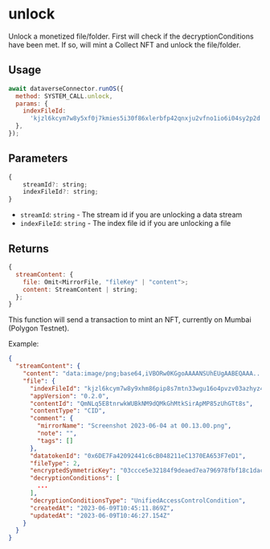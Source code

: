 
# unlock

Unlock a monetized file/folder. First will check if the decryptionConditions have been met.
If so, will mint a Collect NFT and unlock the file/folder.

## Usage

```js
await dataverseConnector.runOS({
  method: SYSTEM_CALL.unlock,
  params: {
    indexFileId:
      'kjzl6kcym7w8y5xf0j7kmies5i30f86xlerbfp42qnxju2vfno1io6i04sy2p2d', // or indexFileId | streamId
  },
});
```

## Parameters

```js
{
    streamId?: string;
    indexFileId?: string;
}
```

- `streamId`: `string` - The stream id if you are unlocking a data stream
- `indexFileId`: `string` - The index file id if you are unlocking a file

## Returns

```js
{
  streamContent: {
    file: Omit<MirrorFile, "fileKey" | "content">;
    content: StreamContent | string;
  };
}
```

<Callout>
  This function will send a transaction to mint an NFT, currently on Mumbai
  (Polygon Testnet).
</Callout>

Example:

```json
{
  "streamContent": {
    "content": "data:image/png;base64,iVBORw0KGgoAAAANSUhEUgAABEQAAA...",
    "file": {
      "indexFileId": "kjzl6kcym7w8y9xhm86pip8s7mtn33wgu16o4pvzv03azhyz4evdg2kqvojtcd9",
      "appVersion": "0.2.0",
      "contentId": "QmNLq5E8tnrwkWUBkNM9dQMkGhMtkSirApMP85zUhGTt8s",
      "contentType": "CID",
      "comment": {
        "mirrorName": "Screenshot 2023-06-04 at 00.13.00.png",
        "note": "",
        "tags": []
      },
      "datatokenId": "0x6DE7Fa42092441c6cB048211eC1370EA653F7eD1",
      "fileType": 2,
      "encryptedSymmetricKey": "03ccce5e32184f9deaed7ea796978fbf18c1dacfc52cb2187ac61921e5f8b4de14eea236989b31be9b4b326c6d22760a62e8afb4b348f6a356ed37926563852da9bd51c6904a474fec68dd237224b8b5dba7029b018d016b96f12a7b1b6202a4541142910a1fff130f47cd1ce7b437f11dff209e70ad1b9c9012f366a92ba7ec00000000000000201523af2fb430d6cd85d2cf3458226a85aaa31fc35037bf382b523c090ad3bf3be2ae4f78a993f38fa0f9e4e185ec8e8b",
      "decryptionConditions": [
        ...
      ],
      "decryptionConditionsType": "UnifiedAccessControlCondition",
      "createdAt": "2023-06-09T10:45:11.869Z",
      "updatedAt": "2023-06-09T10:46:27.154Z"
    }
  }
}
```
